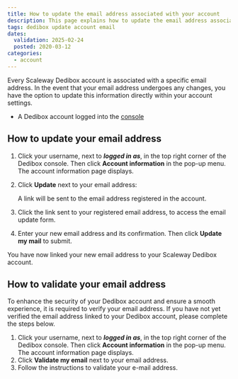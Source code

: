 ```yaml
---
title: How to update the email address associated with your account
description: This page explains how to update the email address associated with your Scaleway Dedibox account.
tags: dedibox update account email
dates:
  validation: 2025-02-24
  posted: 2020-03-12
categories:
  - account
---
```




Every Scaleway Dedibox account is associated with a specific email address. In the event that your email address undergoes any changes, you have the option to update this information directly within your account settings.

<Requirements />

- A Dedibox account logged into the [console](https://console.online.net)

## How to update your email address
1. Click your username, next to **_logged in as_**, in the top right corner of the Dedibox console. Then click **Account information** in the pop-up menu. The account information page displays.
2. Click **Update** next to your email address:
    <Lightbox image={image} />

    A link will be sent to the email address registered in the account.
3. Click the link sent to your registered email address, to access the email update form.
4. Enter your new email address and its confirmation. Then click **Update my mail** to submit.
    <Lightbox image={image2} />

You have now linked your new email address to your Scaleway Dedibox account.

## How to validate your email address

<Message type="important">
  To enhance the security of your Dedibox account and ensure a smooth experience, it is required to verify your email address.
  If you have not yet verified the email address linked to your Dedibox account, please complete the steps below.
</Message>

1. Click your username, next to **_logged in as_**, in the top right corner of the Dedibox console. Then click **Account information** in the pop-up menu. The account information page displays.
2. Click **Validate my email** next to your email address.
3. Follow the instructions to validate your e-mail address.



